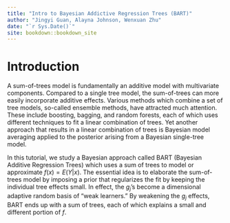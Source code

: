```yaml
---
title: "Intro to Bayesian Addictive Regression Trees (BART)"
author: "Jingyi Guan, Alayna Johnson, Wenxuan Zhu"
date: "`r Sys.Date()`"
site: bookdown::bookdown_site
---
```


# Introduction

A sum-of-trees model is fundamentally an additive model with multivariate components. Compared to a single tree model, the sum-of-trees can more easily incorporate additive effects. Various methods which combine a set of tree models, so-called ensemble methods, have attracted much attention. These include boosting, bagging, and random forests, each of which uses different techniques to fit a linear combination of trees. Yet another approach that results in a linear combination of trees is Bayesian model averaging applied to the posterior arising from a Bayesian single-tree model.

In this tutorial, we study a Bayesian approach called BART (Bayesian Additive Regression Trees) which uses a sum of trees to model or approximate $f(x) = E(Y | x)$. The essential idea is to elaborate the sum-of-trees model by imposing a prior that regularizes the fit by keeping the individual tree effects small. In effect, the $g_j$‘s become a dimensional adaptive random basis of “weak learners.” By weakening the $g_j$ effects, BART ends up with a sum of trees, each of which explains a small and different portion of $f$.
